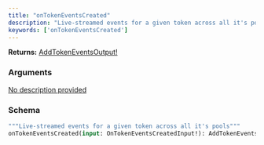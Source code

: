 ```yaml
---
title: "onTokenEventsCreated"
description: "Live-streamed events for a given token across all it's pools"
keywords: ['onTokenEventsCreated']
---
```


**Returns:** [AddTokenEventsOutput!](/api-reference/types/addtokeneventsoutput)

### Arguments

<a href="/api-reference/types/ontokeneventscreatedinput">
  <ResponseField name="input" type="OnTokenEventsCreatedInput!" required>
    No description provided
  </ResponseField>
</a>

### Schema


```graphql 
"""Live-streamed events for a given token across all it's pools"""
onTokenEventsCreated(input: OnTokenEventsCreatedInput!): AddTokenEventsOutput!
```
